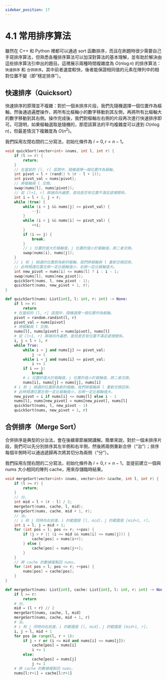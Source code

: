 ```yaml
---
sidebar_position: 17
---
```


# 4.1 常用排序算法

雖然在 C++ 和 Python 裡都可以通過 sort 函數排序，而且在刷題時很少需要自己手寫排序算法，但熟悉各種排序算法可以加深對算法的基本理解，並有助於解決由這些排序算法引申出的題目。這裡展示兩種時間複雜度為 $O(n \log n)$ 的排序算法：`快速排序` 和 `合併排序`。其中前者速度較快，後者能保證相同值的元素在陣列中的相對位置不變（即“穩定排序”）。


## 快速排序（Quicksort）

快速排序的原理並不複雜：對於一個未排序片段，我們先隨機選擇一個位置作為樞軸，然後通過遍歷操作，將所有比樞軸小的數字移動到其左側，再將所有比樞軸大的數字移動到其右側。操作完成後，我們對樞軸左右側的片段再次進行快速排序即可。可證明，如果樞軸選取是隨機的，那麼該算法的平均複雜度可以達到 $O(n \log n)$，但最差情況下複雜度為 $O(n^2)$。

我們採用左閉右閉的二分寫法，初始化條件為 $l = 0, r = n - 1$。

<Tabs>
<TabItem value="cpp" label="C++">

```cpp
void quickSort(vector<int> &nums, int l, int r) {
    if (l >= r) {
        return;
    }
    // 在當前的 [l, r] 區間中，隨機選擇一個位置作為樞軸。
    int pivot = l + (rand() % (r - l + 1));
    int pivot_val = nums[pivot];
    // 將樞軸與 l 交換。
    swap(nums[l], nums[pivot]);
    // 從 [l+1, r] 兩端向內遍歷，查找是否有位置不滿足遞增關係。
    int i = l + 1, j = r;
    while (true) {
        while (i < j && nums[j] >= pivot_val) {
            --j;
        }
        while (i < j && nums[i] <= pivot_val) {
            ++i;
        }
        if (i == j) {
            break;
        }
        // i 位置的值大於樞軸值，j 位置的值小於樞軸值，將二者交換。
        swap(nums[i], nums[j]);
    }
    // i 和 j 相遇的位置即為新的樞軸，我們將樞軸與 l 重新交換回來。
    // 此時相遇位置左側一定比樞軸值小，右側一定比樞軸值大。
    int new_pivot = nums[i] <= nums[l] ? i : i - 1;
    swap(nums[l], nums[new_pivot]);
    quickSort(nums, l, new_pivot - 1);
    quickSort(nums, new_pivot + 1, r);
}
```

</TabItem>
<TabItem value="py" label="Python">

```py
def quickSort(nums: List[int], l: int, r: int) -> None:
    if l >= r:
        return
    # 在當前的 [l, r] 區間中，隨機選擇一個位置作為樞軸。
    pivot = random.randint(l, r)
    pivot_val = nums[pivot]
    # 將樞軸與 l 交換。
    nums[l], nums[pivot] = nums[pivot], nums[l]
    # 從 [l+1, r] 兩端向內遍歷，查找是否有位置不滿足遞增關係。
    i, j = l + 1, r
    while True:
        while i < j and nums[j] >= pivot_val:
            j -= 1
        while i < j and nums[i] <= pivot_val:
            i += 1
        if i == j:
            break
        # i 位置的值大於樞軸值，j 位置的值小於樞軸值，將二者交換。
        nums[i], nums[j] = nums[j], nums[i]
    # i 和 j 相遇的位置即為新的樞軸，我們將樞軸與 l 重新交換回來。
    # 此時相遇位置左側一定比樞軸值小，右側一定比樞軸值大。
    new_pivot = i if nums[i] <= nums[l] else i - 1
    nums[l], nums[new_pivot] = nums[new_pivot], nums[l]
    quickSort(nums, l, new_pivot - 1)
    quickSort(nums, new_pivot + 1, r)
```

</TabItem>

</Tabs>

## 合併排序（Merge Sort）

合併排序是典型的分治法，會在後續章節展開講解。簡單來說，對於一個未排序片段，我們可以先分別排序其左半側和右半側，然後將兩側重新合併（“治”）；排序每個半側時可以通過遞歸再次將其切分為兩側（“分”）。

我們採用左閉右閉的二分寫法，初始化條件為 $l = 0, r = n - 1$，並提前建立一個與 nums 大小相同的陣列 cache，用來存儲臨時結果。

<Tabs>
<TabItem value="cpp" label="C++">

```cpp
void mergeSort(vector<int> &nums, vector<int> &cache, int l, int r) {
    if (l >= r) {
        return;
    }
    // 分。
    int mid = l + (r - l) / 2;
    mergeSort(nums, cache, l, mid);
    mergeSort(nums, cache, mid + 1, r);
    // 治。
    // i 和 j 同時向右前進，i 的範圍是 [l, mid]，j 的範圍是 [mid+1, r]。
    int i = l, j = mid + 1;
    for (int pos = l; pos <= r; ++pos) {
        if (j > r || (i <= mid && nums[i] <= nums[j])) {
            cache[pos] = nums[i++];
        } else {
            cache[pos] = nums[j++];
        }
    }
    // 將 cache 的數據複製回 nums。
    for (int pos = l; pos <= r; ++pos) {
        nums[pos] = cache[pos];
    }
}
```

</TabItem>
<TabItem value="py" label="Python">

```py
def mergeSort(nums: List[int], cache: List[int], l: int, r: int) -> None:
    if l >= r:
        return
    # 分。
    mid = (l + r) // 2
    mergeSort(nums, cache, l, mid)
    mergeSort(nums, cache, mid + 1, r)
    # 治。
    # i 和 j 同時向右前進，i 的範圍是 [l, mid]，j 的範圍是 [mid+1, r]。
    i, j = l, mid + 1
    for pos in range(l, r + 1):
        if j > r or (i <= mid and nums[i] <= nums[j]):
            cache[pos] = nums[i]
            i += 1
        else:
            cache[pos] = nums[j]
            j += 1
    # 將 cache 的數據複製回 nums。
    nums[l:r+1] = cache[l:r+1]
```

</TabItem>

</Tabs>